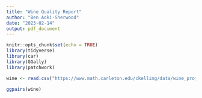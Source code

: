 ```yaml
---
title: "Wine Quality Report"
author: "Ben Aoki-Sherwood"
date: "2023-02-14"
output: pdf_document
---
```


```r
knitr::opts_chunk$set(echo = TRUE)
library(tidyverse)
library(car)
library(GGally)
library(patchwork)
```

```r
wine <- read.csv("https://www.math.carleton.edu/ckelling/data/wine_project.csv")
```

```r
ggpairs(wine)
```



